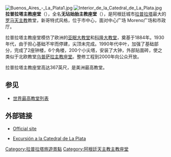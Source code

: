[[Image:Buenos_Aires_-_La_Plata1.jpg|thumb]]
[[Image:Interior_de_la_Catedral_de_La_Plata.jpg|thumb]]
{{coord|34|55|22.38|S|57|57|22.74|W|region:AR_type:landmark|display=title}}
'''拉普拉塔主教座堂'''（{{lang-es|Catedral de La Plata}}），全名'''无玷始胎主教座堂'''（{{lang-es|Catedral de la Inmaculada Concepción}}），是阿根廷城市[[拉普拉塔|拉普拉塔]]最大的[[罗马天主教|罗马天主教]]教堂，新哥特式风格，位于市中心，面对中心广场 Moreno广场和市政厅。

拉普拉塔主教座堂模仿了欧洲的[[亚眠大教堂|亚眠大教堂]]和[[科隆大教堂|科隆大教堂]]，奠基于1884年。1930年代，由于担心基础不牢而停建，尖顶未完成。1990年代中叶，加强了基础部分，完成了2座钟楼，6个角楼，200个小尖塔，安装了大钟，外部贴面砖，使之类似于北欧教堂[[乌普萨拉主教座堂|乌普萨拉主教座堂]]。整修工程到2000年向公众开放。

拉普拉塔主教座堂高达367英尺，是美洲最高教堂。

==参见==
*[[世界最高教堂列表|世界最高教堂列表]]

==外部链接==
*{{es icon}} [http://www.catedraldelaplata.com Official site] {{Wayback|url=http://www.catedraldelaplata.com/ |date=20191217200252 }}
*{{es icon}} [https://web.archive.org/web/20121109153624/http://palacioachinelly.wordpress.com/desde-la-catedral/ Excursión a la Catedral de La Plata]

{{Commons category|Catedral de La Plata (Argentina)}}

[[Category:拉普拉塔旅遊景點|Category:拉普拉塔旅遊景點]]
[[Category:阿根廷天主教主教座堂|Category:阿根廷天主教主教座堂]]